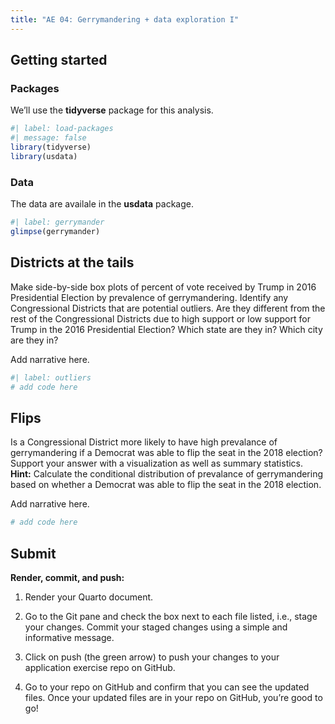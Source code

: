 ```yaml
---
title: "AE 04: Gerrymandering + data exploration I"
---
```


## Getting started

### Packages

We'll use the **tidyverse** package for this analysis.

```r
#| label: load-packages
#| message: false
library(tidyverse)
library(usdata)
```

### Data

The data are availale in the **usdata** package.

```r
#| label: gerrymander
glimpse(gerrymander)
```

## Districts at the tails

Make side-by-side box plots of percent of vote received by Trump in 2016 Presidential Election by prevalence of gerrymandering.
Identify any Congressional Districts that are potential outliers.
Are they different from the rest of the Congressional Districts due to high support or low support for Trump in the 2016 Presidential Election?
Which state are they in?
Which city are they in?

Add narrative here.

```r
#| label: outliers
# add code here
```

## Flips

Is a Congressional District more likely to have high prevalance of gerrymandering if a Democrat was able to flip the seat in the 2018 election?
Support your answer with a visualization as well as summary statistics.
**Hint:** Calculate the conditional distribution of prevalance of gerrymandering based on whether a Democrat was able to flip the seat in the 2018 election.

Add narrative here.

```r
# add code here
```

## Submit

**Render, commit, and push:**

1.  Render your Quarto document.

2.  Go to the Git pane and check the box next to each file listed, i.e., stage your changes.
    Commit your staged changes using a simple and informative message.

3.  Click on push (the green arrow) to push your changes to your application exercise repo on GitHub.

4.  Go to your repo on GitHub and confirm that you can see the updated files.
    Once your updated files are in your repo on GitHub, you're good to go!
